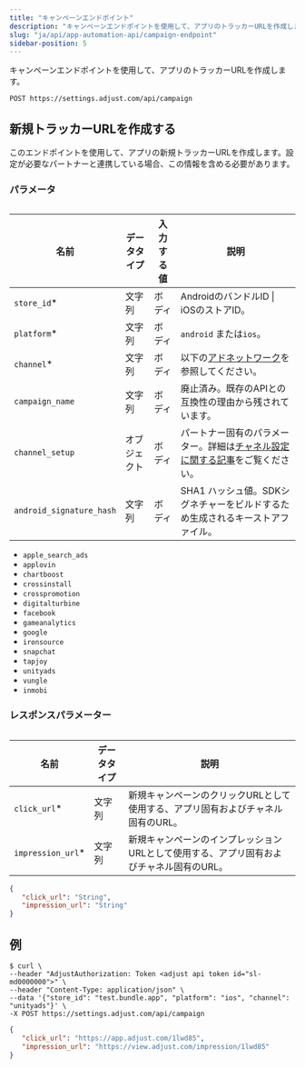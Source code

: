 ```yaml
---
title: "キャンペーンエンドポイント"
description: "キャンペーンエンドポイントを使用して、アプリのトラッカーURLを作成します。"
slug: "ja/api/app-automation-api/campaign-endpoint"
sidebar-position: 5
---
```


キャンペーンエンドポイントを使用して、アプリのトラッカーURLを作成します。

```http
POST https://settings.adjust.com/api/campaign
```

## 新規トラッカーURLを作成する

このエンドポイントを使用して、アプリの新規トラッカーURLを作成します。設定が必要なパートナーと連携している場合、この情報を含める必要があります。

### パラメータ

<Table>

| 名前                     | データタイプ | 入力する値 | 説明                                                                                                                     |
| ------------------------ | ------------ | ---------- | ------------------------------------------------------------------------------------------------------------------------ |
| `store_id`\*             | 文字列       | ボディ     | AndroidのバンドルID \| iOSのストアID。                                                                                   |
| `platform`\*             | 文字列       | ボディ     | `android` または`ios`。                                                                                                  |
| `channel`\*              | 文字列       | ボディ     | 以下の[アドネットワーク](#ad-networks)を参照してください。                                                               |
| `campaign_name`          | 文字列       | ボディ     | 廃止済み。既存のAPIとの互換性の理由から残されています。                                                                  |
| `channel_setup`          | オブジェクト | ボディ     | パートナー固有のパラメーター。詳細は[チャネル設定に関する記事](/ja/api/app-automation-api/channel-setup)をご覧ください。 |
| `android_signature_hash` | 文字列       | ボディ     | SHA1 ハッシュ値。SDKシグネチャーをビルドするため生成されるキーストアファイル。                                           |

</Table>

<Accordion title="アドネットワーク">

-  `apple_search_ads`
-  `applovin`
-  `chartboost`
-  `crossinstall`
-  `crosspromotion`
-  `digitalturbine`
-  `facebook`
-  `gameanalytics`
-  `google`
-  `ironsource`
-  `snapchat`
-  `tapjoy`
-  `unityads`
-  `vungle`
-  `inmobi`

</Accordion>

### レスポンスパラメーター

<Table>

| 名前               | データタイプ | 説明                                                                                     |
| ------------------ | ------------ | ---------------------------------------------------------------------------------------- |
| `click_url`\*      | 文字列       | 新規キャンペーンのクリックURLとして使用する、アプリ固有およびチャネル固有のURL。         |
| `impression_url`\* | 文字列       | 新規キャンペーンのインプレッションURLとして使用する、アプリ固有およびチャネル固有のURL。 |

</Table>

```json
{
   "click_url": "String",
   "impression_url": "String"
}
```

## 例

```console
$ curl \
--header "AdjustAuthorization: Token <adjust api token id="sl-md0000000">" \
--header "Content-Type: application/json" \
--data '{"store_id": "test.bundle.app", "platform": "ios", "channel": "unityads"}' \
-X POST https://settings.adjust.com/api/campaign
```

```json
{
   "click_url": "https://app.adjust.com/1lwd85",
   "impression_url": "https://view.adjust.com/impression/1lwd85"
}
```
